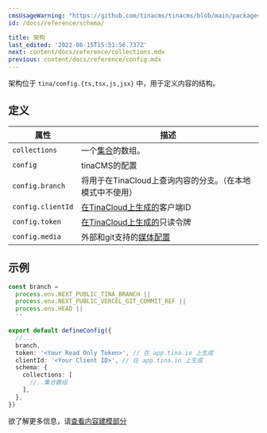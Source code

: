 ```yaml
---
cmsUsageWarning: "https://github.com/tinacms/tinacms/blob/main/packages/@tinacms/schema-tools/src/types/index.ts"
id: /docs/reference/schema/

title: 架构
last_edited: '2022-06-15T15:51:56.737Z'
next: content/docs/reference/collections.mdx
previous: content/docs/reference/config.mdx
---
```


架构位于 `tina/config.{ts,tsx,js,jsx}` 中，用于定义内容的结构。

## 定义

| 属性              | 描述                                                                                       |
| ----------------- | ------------------------------------------------------------------------------------------ |
| `collections`     | 一个[集合](/docs/reference/collections/)的数组。                                           |
| `config`          | tinaCMS的配置                                                                              |
| `config.branch`   | 将用于在TinaCloud上查询内容的分支。（在本地模式中不使用）                                  |
| `config.clientId` | [在TinaCloud上生成的](/docs/tina-cloud/dashboard/)客户端ID                                 |
| `config.token`    | [在TinaCloud上生成的](/docs/tina-cloud/dashboard/projects/#api-tokens)只读令牌             |
| `config.media`    | 外部和git支持的[媒体配置](/docs/reference/media/overview/)                                 |

## 示例

```ts
const branch =
  process.env.NEXT_PUBLIC_TINA_BRANCH ||
  process.env.NEXT_PUBLIC_VERCEL_GIT_COMMIT_REF ||
  process.env.HEAD ||
  ''

export default defineConfig({
  //...
  branch,
  token: '<Your Read Only Token>', // 在 app.tina.io 上生成
  clientId: '<Your Client ID>', // 在 app.tina.io 上生成
  schema: {
    collections: [
      //..集合数组
    ],
  },
})
```

欲了解更多信息，请[查看内容建模部分](/docs/schema/)